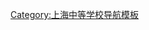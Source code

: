 {{Navbox
|name    = 上海市虹口区高级中学列表
|state   =  
|title   = '''[[上海市]][[虹口区]][[高级中学]]'''
|image   = 
|above   = 下列学校排名不分先後
|group1  = 市实验性示范性中学
|list1   = [[上海市复兴高级中学|复兴高级中学]] · [[上海外国语大学附属外国语学校]] · [[华东师范大学第一附属中学]] · [[上海财经大学附属北郊高级中学]]

|group2  = 区实验性示范性中学
|list2   = [[虹口高级中学]] · [[上海市北虹高级中学|北虹高级中学]] · [[上海市鲁迅中学]] · [[上海市澄衷高级中学]] · [[上海市继光中学|继光中学]]

|group3  = 普通完全制中学
|list3   = [[上海市第五十二中学]] · [[上海市第五中学]]

|group4  = 民办转制高中
|list4   = [[钟山高级中学]] · [[上海市江湾高级中学]]
|group5  = 民办高中
|list5   = [[上海市民办汇民高级中学]] · [[上海市民办瑞虹高级中学]] · [[上海市民办迅行中学]] · [[上海市民办白玉兰中学]]
}}<noinclude>
[[Category:上海中等学校导航模板]]
</noinclude>